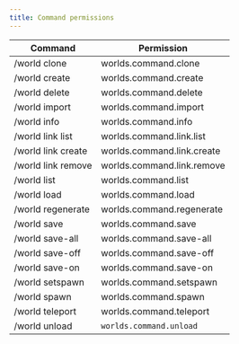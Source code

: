 ```yaml
---
title: Command permissions
---
```


| Command            | Permission                 |
| ------------------ | -------------------------- |
| /world clone       | worlds.command.clone       |
| /world create      | worlds.command.create      |
| /world delete      | worlds.command.delete      |
| /world import      | worlds.command.import      |
| /world info        | worlds.command.info        |
| /world link list   | worlds.command.link.list   |
| /world link create | worlds.command.link.create |
| /world link remove | worlds.command.link.remove |
| /world list        | worlds.command.list        |
| /world load        | worlds.command.load        |
| /world regenerate  | worlds.command.regenerate  |
| /world save        | worlds.command.save        |
| /world save-all    | worlds.command.save-all    |
| /world save-off    | worlds.command.save-off    |
| /world save-on     | worlds.command.save-on     |
| /world setspawn    | worlds.command.setspawn    |
| /world spawn       | worlds.command.spawn       |
| /world teleport    | worlds.command.teleport    |
| /world unload      | `worlds.command.unload`    |
